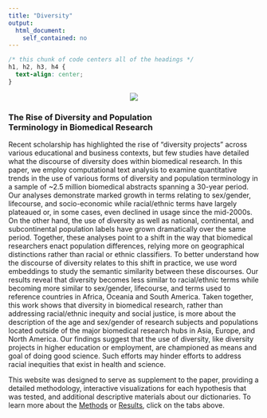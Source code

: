```yaml
---
title: "Diversity"
output: 
  html_document: 
    self_contained: no
---
```


```css
/* this chunk of code centers all of the headings */
h1, h2, h3, h4 {
  text-align: center;
}
```

<center>

![](/./overview_files/network-labels-new.png)

</center>

### The Rise of Diversity and Population <br/> Terminology in Biomedical Research

Recent scholarship has highlighted the rise of “diversity projects” across various educational and business contexts, but few studies have detailed what the discourse of diversity does within biomedical research. In this paper, we employ computational text analysis to examine quantitative trends in the use of various forms of diversity and population terminology in a sample of ~2.5 million biomedical abstracts spanning a 30-year period. Our analyses demonstrate marked growth in terms relating to sex/gender, lifecourse, and socio-economic while racial/ethnic terms have largely plateaued or, in some cases, even declined in usage since the mid-2000s. On the other hand, the use of diversity as well as national, continental, and subcontinental population labels have grown dramatically over the same period. Together, these analyses point to a shift in the way that biomedical researchers enact population differences, relying more on geographical distinctions rather than racial or ethnic classifiers. To better understand how the discourse of diversity relates to this shift in practice, we use word embeddings to study the semantic similarity between these discourses. Our results reveal that diversity becomes less similar to racial/ethnic terms while becoming more similar to sex/gender, lifecourse, and terms used to reference countries in Africa, Oceania and South America. Taken together, this work shows that diversity in biomedical research, rather than addressing racial/ethnic inequity and social justice, is more about the description of the age and sex/gender of research subjects and populations located outside of the major biomedical research hubs in Asia, Europe, and North America. Our findings suggest that the use of diversity, like diversity projects in higher education or employment, are championed as means and goal of doing good science. Such efforts may hinder efforts to address racial inequities that exist in health and science. 

This website was designed to serve as supplement to the paper, providing a detailed methodology, interactive visualizations for each hypothesis that was tested, and additional descriptive materials about our dictionaries. To learn more about the [Methods](/methods/) or [Results](/results/), click on the tabs above. 










